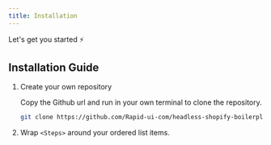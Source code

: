 ```yaml
---
title: Installation
---
```


Let's get you started ⚡️

## Installation Guide


<Steps>

1. Create your own repository

   Copy the Github url and run in your own terminal to clone the repository.

   ```sh
   git clone https://github.com/Rapid-ui-com/headless-shopify-boilerplate.git
   ```

2. Wrap `<Steps>` around your ordered list items.

</Steps>



